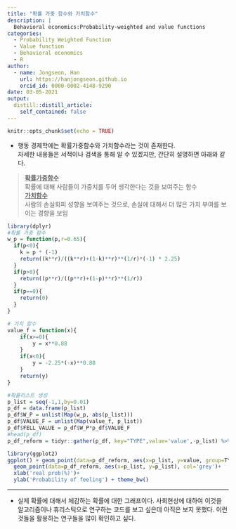 ```yaml
---
title: "확률 가중 함수와 가치함수"
description: |
  Behavioral economics:Probability-weighted and value functions
categories:
  - Probability Weighted Function
  - Value function
  - Behavioral economics
  - R
author:
  - name: Jongseon, Han
    url: https://hanjongseon.github.io
    orcid_id: 0000-0002-4148-9290
date: 03-05-2021
output:
  distill::distill_article:
    self_contained: false
---
```



```r
knitr::opts_chunk$set(echo = TRUE)
```

- 행동 경제학에는 확률가중함수와 가치함수라는 것이 존재한다.<br/>
자세한 내용들은 서적이나 검색을 통해 알 수 있겠지만, 간단히 설명하면 아래와 같다.

><u>**확률가중함수**</u><br/>확률에 대해 사람들이 가중치를 두어 생각한다는 것을 보여주는 함수<br/>
><u>**가치함수**</u><br/>사람의 손실회피 성향을 보여주는 것으로, 손실에 대해서 더 많은 가치 부여를 보이는 경향을 보임



```r
library(dplyr)
#확률 가중 함수
w_p = function(p,r=0.65){
  if(p<0){
    k = p * (-1)
    return((k**r)/((k**r)+(1-k)**r)**(1/r)*(-1) * 2.25)
  }
  if(p>0){
    return((p**r)/((p**r)+(1-p)**r)**(1/r))
  }
  if(p==0){
    return(0)
  }
}

# 가치 함수
value_f = function(x){
    if(x>=0){
        y = x**0.88
    }
    if(x<0){
        y = -2.25*(-x)**0.88
    }
    return(y)
}

#확률리스트 생성
p_list = seq(-1,1,by=0.01)
p_df = data.frame(p_list)
p_df$W_P = unlist(Map(w_p, abs(p_list)))
p_df$VALUE_F = unlist(Map(value_f, p_list))
p_df$FELL_VALUE = p_df$W_P*p_df$VALUE_F
#head(p_df)
p_df_reform = tidyr::gather(p_df, key="TYPE",value='value',-p_list) %>% filter(TYPE!='W_P')

library(ggplot2)
ggplot() + geom_point(data=p_df_reform, aes(x=p_list, y=value, group=TYPE, col=TYPE))+
  geom_point(data=p_df_reform, aes(x=p_list, y=p_list), col='grey')+
  xlab('real prob(%)')+
  ylab('Probability of feeling') + theme_bw()


```

---


- 실제 확률에 대해서 체감하는 확률에 대한 그래프이다. 사회현상에 대하여 이것을 알고리즘이나 휴리스틱으로 연구하는 코드를 보고 싶은데 아직은 보지 못했다. 이런 것들을 활용하는 연구들을 많이 확인하고 싶다.

